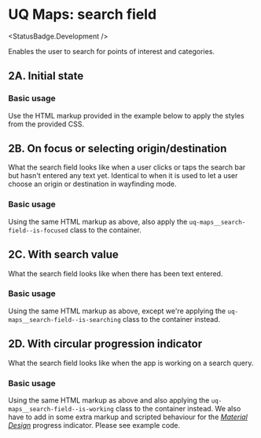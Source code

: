 
# UQ Maps: search field

<StatusBadge.Development />

Enables the user to search for points of interest and categories.

## 2A. Initial state

### Basic usage

Use the HTML markup provided in the example below to apply the styles from the
provided CSS.

<Canvas sourceState="shown">
  <Story height={120} id="deliverables-uq-maps-2-search-field--search-field" />
</Canvas>

## 2B. On focus or selecting origin/destination

What the search field looks like when a user clicks or taps the search bar but
hasn't entered any text yet. Identical to when it is used to let a user choose
an origin or destination in wayfinding mode.

### Basic usage

Using the same HTML markup as above, also apply the `uq-maps__search-field--is-focused`
class to the container.

<Canvas sourceState="shown">
  <Story
    height={200}
    id="deliverables-uq-maps-2-search-field--search-field-focused"
  />
</Canvas>

## 2C. With search value

What the search field looks like when there has been text entered.

### Basic usage

Using the same HTML markup as above, except we're applying the `uq-maps__search-field--is-searching`
class to the container instead.

<Canvas sourceState="shown">
  <Story
    height={120}
    id="deliverables-uq-maps-2-search-field--search-field-searching"
  />
</Canvas>

## 2D. With circular progression indicator

What the search field looks like when the app is working on a search query.

### Basic usage

Using the same HTML markup as above and also applying the `uq-maps__search-field--is-working`
class to the container instead. We also have to add in some extra markup and
scripted behaviour for the [_Material Design_][1] progress indicator. Please see
example code.

<Canvas sourceState="shown">
  <Story
    height={120}
    id="deliverables-uq-maps-2-search-field--search-field-working"
  />
</Canvas>

[1]: https://material.io/components/progress-indicators#circular-progress-indicators
[2]: https://material.io/develop/web/components/progress-indicator
